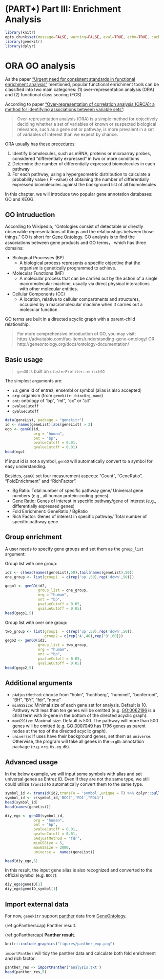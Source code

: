 # (PART\*) Part III: Enrichment Analysis {-}

```r
library(knitr)
opts_chunk$set(message=FALSE, warning=FALSE, eval=TRUE, echo=TRUE, cache=TRUE)
library(genekitr)
library(dplyr)
```

# ORA GO analysis {#ora-go-analysis}

As the paper ["Urgent need for consistent standards in functional enrichment analysis"](https://journals.plos.org/ploscompbiol/article?id=10.1371/journal.pcbi.1009935) mentioned, popular functional enrichment tools can be classified into two main categories: (1) over-representation analysis (ORA) and (2) functional class scoring (FCS) . 

According to paper ["Over-representation of correlation analysis (ORCA): a method for identifying associations between variable sets"](https://academic.oup.com/bioinformatics/article/31/1/102/2365686?login=true):

> Over-representation analysis (ORA) is a simple method for objectively deciding whether a set of variables of known or suspected biological relevance, such as a gene set or pathway, is more prevalent in a set of variables of interest than we expect by chance.

ORA usually has these precedures:

1. Identify biomolecules, such as mRNA, proteins or microarray probes, considered "differentially expressed" in two or more conditions
2. Determine the number of differentially expressed biomolecules in each pathway
3. For each pathway, using a hypergeometric distribution to calculate a probability value ( P -value) of obtaining the number of differentially expressed biomolecules against the background list of all biomolecules

In this chapter, we will introduce two popular gene annotation databases: GO and KEGG. 

## GO intruduction {#go-introduction}

According to Wikipedia, "Ontologies consist of detectable or directly observable representations of things and the relationships between those things." 
GO is short for [Gene Ontology](http://geneontology.org). GO analysis is to find the associations between gene products and GO terms， which has three domains:

+ Biological Processes (BP)
  - A biological process represents a specific objective that the organism is genetically programmed to achieve.
+ Molecular Functions (MF)
  - A molecular process that can be carried out by the action of a single macromolecular machine, usually via direct physical interactions with other molecular entities.
+ Cellular Components (CC)
  - A location, relative to cellular compartments and structures, occupied by a macromolecular machine when it carries out a molecular function.

GO terms are built in a directed acyclic graph with a parent-child relationship.

> For more comprehensive introduction of GO, you may visit: https://advaitabio.com/faq-items/understanding-gene-ontology/ OR http://geneontology.org/docs/ontology-documentation/

## Basic usage {#go-basic-usage}

> `genGO` is built on `clusterProfiler::enrichGO`

The simplest arguments are: 

- `id`: gene id of entrez, ensembl or symbol (alias is also accepted)
- `org`: organism (from `genekitr::biocOrg_name`)
- `ont`: ontology of "bp", "mf", "cc" or "all"
- `pvalueCutoff`
- `qvalueCutoff`

```r
data(geneList, package = "genekitr")
id <- names(geneList)[abs(geneList) > 2]
ego <- genGO(id,
             org = "human", 
             ont = "bp", 
             pvalueCutoff = 0.01,
             qvalueCutoff = 0.01)
head(ego)
```

If input id is not a symbol, `genGO` will automatically convert to a symbol for easy understanding.

Besides, `genGO` set four measurement aspects: "Count", "GeneRatio", "FoldEnrichment" and "RichFactor".

- Bg Ratio: Total number of specific pathway gene/ Universal gene numbers (e.g., all human protein-coding genes)
- Gene Ratio: Genes of interest in specific pathway/gene of interest (e.g., differentially expressed genes)
- Fold Enrichment:  GeneRatio / BgRatio
- Rich Factor: Genes of interest in specific pathway/ Total number of specific pathway gene

## Group enrichment {#go-group-enrichment}

A user needs to specify gene groups and set them as the `group_list` argument:

Group list with one group:

```r
id2 <- c(head(names(geneList),50),tail(names(geneList),50))
one_group <- list(group1  = c(rep('up',50),rep('down',50)))

gego1 <- genGO(id2, 
               group_list = one_group,
               org = "human", 
               ont = "bp", 
               pvalueCutoff = 0.05,
               qvalueCutoff = 0.05)
head(gego1,5)
```

Group list with over one group:

```r
two_group <- list(group1  = c(rep('up',50),rep('down',50)),
                  group2 = c(rep('A',40),rep('B',60)))
gego2 <- genGO(id2, 
               group_list = two_group,
               org = "human", 
               ont = "bp", 
               pvalueCutoff = 0.05,
               qvalueCutoff = 0.05)
head(gego2,5)
```

## Additional arguments {#go-additional-arguments}

+ `pAdjustMethod`: choose from "holm", "hochberg", "hommel", "bonferroni", "BH", "BY", "fdr", "none"
+ `minGSSize`: Minimal size of each gene set for analysis. Default is 10. Pathway with less than ten genes will be omitted (e.g. [GO:0062196](http://www.informatics.jax.org/vocab/gene_ontology/GO:0062196) is a child term with 8-gene in the bottom of the directed acyclic graph).
+ `maxGSSize`: Maximal size. Default is 500. The pathway will more than 500 genes will be omitted (e.g. [GO:0007049](http://www.informatics.jax.org/vocab/gene_ontology/GO:0007049) has 1796 genes as parent nodes at the top of the directed acyclic graph). 
+ `universe`: If uses have their background genes, set them as `universe`. Otherwise, the program will take all genes in the `orgDb` annotation package (e.g. `org.Hs.eg.db`).

## Advanced usage {#go-advanced-usage}

In the below example, we will input some symbols with alias and set universal genes as Entrez ID.
Even if they are not the same type, we still could utilize `transId` to automatically convert them to the same type.

```r
symbol_id <- transId(id2,transTo = 'symbol',unique = T) %>% dplyr::pull(symbol)
symbol_id <- c(symbol_id,'BCC7','PD1',"PDL1")
head(symbol_id)
head(names(geneList))

diy_ego <- genGO(symbol_id,
             org = "human", 
             ont = "bp", 
             pvalueCutoff = 0.01,
             qvalueCutoff = 0.01,
             pAdjustMethod = "fdr",
             minGSSize = 5,
             maxGSSize = 2000,
             universe =  names(geneList))

head(diy_ego,5)
```

In this result, the input gene alias is also recognized and converted to the official symbol (e.g. `BCC7`):
```r
diy_ego$geneID[1]
diy_ego$geneID_symbol[1]
```

## Import external data {#go-import}

For now, `genekitr` support [panther](http://pantherdb.org/webservices/go/overrep.jsp) data from [GeneOntology](http://geneontology.org/).

(ref:goPantherscap) Panther result.

(ref:goPanthercap) **Panther result.**

```r
knitr::include_graphics("figures/panther_exp.png")
```

`importPanther` will tidy the panther data and calculate both fold enrichment and rich factor.

```r
panther_res <- importPanther('analysis.txt')
head(panther_res,5)
```






